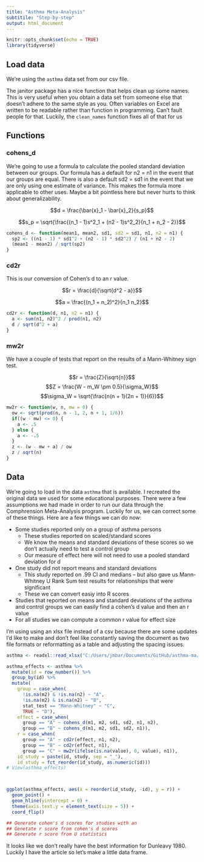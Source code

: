 ```yaml
---
title: "Asthma Meta-Analysis"
subtitile: "Step-by-step"
output: html_document
---
```


```r
knitr::opts_chunk$set(echo = TRUE)
library(tidyverse)
```

## Load data

We're using the `asthma` data set from our csv file.

The janitor package has a nice function that helps clean up some names.  This is very useful when you obtain a data set from someone else that doesn't adhere to the same style as you.  Often variables on Excel are written to be readable rather than function in programming.  Can't fault people for that.  Luckily, the `clean_names` function fixes all of that for us

## Functions

### cohens_d

We're going to use a formula to calculate the pooled standard deviation between our groups.  Our formula has a default for n2 = n1 in the event that our groups are equal.  There is also a default sd2 = sd1 in the event that we are only using one estimate of variance.  This makes the formula more applicable to other uses.  Maybe a bit pointless here but never hurts to think about generalizability.

$$d = \frac{\bar{x}_1 - \bar{x}_2}{s_p}$$

$$s_p = \sqrt{\frac{(n_1 - 1)s^2_1 + (n2 - 1)s^2_2}{n_1 + n_2 - 2}}$$

```r
cohens_d <- function(mean1, mean2, sd1, sd2 = sd1, n1, n2 = n1) {
  sp2 <- ((n1 - 1) * sd1^2 + (n2 - 1) * sd2^2) / (n1 + n2 - 2)
  (mean1 - mean2) / sqrt(sp2)
}
```

### cd2r

This is our conversion of Cohen's d to an r value.

$$r = \frac{d}{\sqrt{d^2 - a}}$$

$$a = \frac{(n_1 + n_2)^2}{n_1 n_2}$$

```r
cd2r <- function(d, n1, n2 = n1) {
  a <- sum(n1, n2)^2 / prod(n1, n2)
  d / sqrt(d^2 + a)
}
```

### mw2r

We have a couple of tests that report on the results of a Mann-Whitney sign test.

$$r = \frac{Z}{\sqrt{n}}$$
$$Z = \frac{W - m_W \pm 0.5}{\sigma_W}$$
$$\sigma_W = \sqrt{\frac{n(n + 1)(2n + 1)}{6}}$$

```r
mw2r <- function(w, n, mw = 0) {
  ow <- sqrt(prod(n, n - 1, 2, n + 1, 1/6))
  if((w - mw) <= 0) {
    a <- .5
  } else {
    a <- -.5
  }
  z <- (w - mw + a) / ow
  z / sqrt(n)
}
```

## Data

We're going to load in the data `asthma` that is available.  I recreated the original data we used for some educational purposes.  There were a few assumptions we had made in order to run our data through the Comphrension Meta-Analysis program.  Luckily for us, we can correct some of these things.  Here are a few things we can do now:

+ Some studies reported only on a group of asthma persons
    - These studies reported on scaled/standard scores
    - We know the means and standard deviations of these scores so we don't actually need to test a control group
    - Our measure of effect here will not need to use a pooled standard deviation for d
+ One study did not report means and standard deviations
    - This study reported on .99 CI and medians -- but also gave us Mann-Whitney U Rank Sum test results for relationships that were significant
    - These we can convert easiy into R scores
+ Studies that reported on means and standard deviations of the asthma and control groups we can easily find a cohen's d value and then an r value
+ For all studies we can compute a common r value for effect size

I'm using using an xlsx file instead of a csv because there are some updates I'd like to make and don't feel like constantly saving the document as two file formats or reformatting as a table and adjusting the spacing issues.

```r
asthma <- readxl::read_xlsx("C:/Users/jmbar/Documents/GitHub/asthma-ma/asthma-data.xlsx")

asthma_effects <- asthma %>% 
  mutate(id = row_number()) %>% 
  group_by(id) %>% 
  mutate(
    group = case_when(
      !is.na(m2) & !is.na(n2) ~ "A",
      !is.na(m2) & is.na(n2) ~ "B",
      stat_test == "Mann-Whitney" ~ "C",
      TRUE ~ "D"),
    effect = case_when(
      group == "A" ~ cohens_d(m1, m2, sd1, sd2, n1, n2),
      group == "B" ~ cohens_d(m1, m2, sd1, sd2, n1)), 
    r = case_when(
      group == "A" ~ cd2r(effect, n1, n2),
      group == "B" ~ cd2r(effect, n1),
      group == "C" ~ mw2r(ifelse(is.na(value), 0, value), n1)),
    id_study = paste(id, study, sep = "_"),
    id_study = fct_reorder(id_study, as.numeric(id)))
# View(asthma_effects)



ggplot(asthma_effects, aes(x = reorder(id_study, -id), y = r)) +
  geom_point() +
  geom_hline(yintercept = 0) +
  theme(axis.text.y = element_text(size = 5)) +
  coord_flip()

## Generate cohen's d scores for studies with an
## Genetate r score from cohen's d scores
## Generate r score from U statistics
```

It looks like we don't really have the best information for Dunleavy 1980.  Luckily I have the article so let's make a little data frame.

